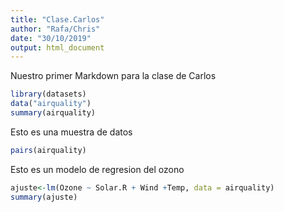 ```yaml
---
title: "Clase.Carlos"
author: "Rafa/Chris"
date: "30/10/2019"
output: html_document
---
```


Nuestro primer Markdown para la clase de Carlos
```r
library(datasets)
data("airquality")
summary(airquality)
```

Esto es una muestra de datos 
```r
pairs(airquality)
```

Esto es un modelo de regresion del ozono
```r
ajuste<-lm(Ozone ~ Solar.R + Wind +Temp, data = airquality)
summary(ajuste)
```



